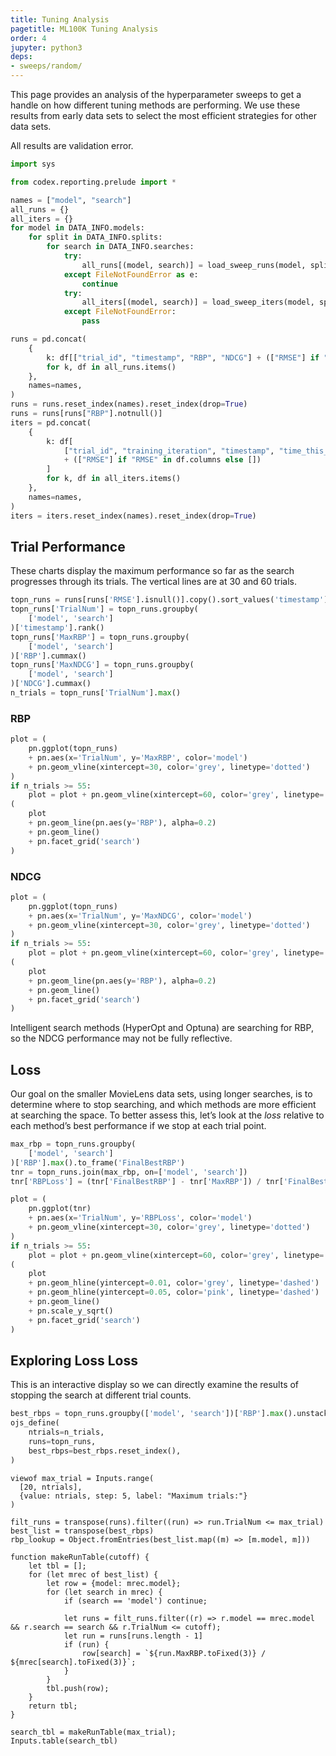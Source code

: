 ```yaml
---
title: Tuning Analysis
pagetitle: ML100K Tuning Analysis
order: 4
jupyter: python3
deps:
- sweeps/random/
---
```


This page provides an analysis of the hyperparameter sweeps to get a handle on
how different tuning methods are performing. We use these results from early
data sets to select the most efficient strategies for other data sets.

All results are validation error.

```python
import sys

from codex.reporting.prelude import *
```

```python
names = ["model", "search"]
all_runs = {}
all_iters = {}
for model in DATA_INFO.models:
    for split in DATA_INFO.splits:
        for search in DATA_INFO.searches:
            try:
                all_runs[(model, search)] = load_sweep_runs(model, split=split, method=search)
            except FileNotFoundError as e:
                continue
            try:
                all_iters[(model, search)] = load_sweep_iters(model, split=split, method=search)
            except FileNotFoundError:
                pass

runs = pd.concat(
    {
        k: df[["trial_id", "timestamp", "RBP", "NDCG"] + (["RMSE"] if "RMSE" in df.columns else [])]
        for k, df in all_runs.items()
    },
    names=names,
)
runs = runs.reset_index(names).reset_index(drop=True)
runs = runs[runs["RBP"].notnull()]
iters = pd.concat(
    {
        k: df[
            ["trial_id", "training_iteration", "timestamp", "time_this_iter_s", "RBP", "NDCG"]
            + (["RMSE"] if "RMSE" in df.columns else [])
        ]
        for k, df in all_iters.items()
    },
    names=names,
)
iters = iters.reset_index(names).reset_index(drop=True)
```

## Trial Performance

These charts display the maximum performance so far as the search progresses
through its trials. The vertical lines are at 30 and 60 trials.

```python
topn_runs = runs[runs['RMSE'].isnull()].copy().sort_values('timestamp')
topn_runs['TrialNum'] = topn_runs.groupby(
    ['model', 'search']
)['timestamp'].rank()
topn_runs['MaxRBP'] = topn_runs.groupby(
    ['model', 'search']
)['RBP'].cummax()
topn_runs['MaxNDCG'] = topn_runs.groupby(
    ['model', 'search']
)['NDCG'].cummax()
n_trials = topn_runs['TrialNum'].max()
```

::: {.panel-tabset}

### RBP

```python
plot = (
    pn.ggplot(topn_runs)
    + pn.aes(x='TrialNum', y='MaxRBP', color='model')
    + pn.geom_vline(xintercept=30, color='grey', linetype='dotted')
)
if n_trials >= 55:
    plot = plot + pn.geom_vline(xintercept=60, color='grey', linetype='dotted')
(
    plot
    + pn.geom_line(pn.aes(y='RBP'), alpha=0.2)
    + pn.geom_line()
    + pn.facet_grid('search')
)
```

### NDCG

```python
plot = (
    pn.ggplot(topn_runs)
    + pn.aes(x='TrialNum', y='MaxNDCG', color='model')
    + pn.geom_vline(xintercept=30, color='grey', linetype='dotted')
)
if n_trials >= 55:
    plot = plot + pn.geom_vline(xintercept=60, color='grey', linetype='dotted')
(
    plot
    + pn.geom_line(pn.aes(y='RBP'), alpha=0.2)
    + pn.geom_line()
    + pn.facet_grid('search')
)
```

::: {.callout-note}
Intelligent search methods (HyperOpt and Optuna) are searching for RBP,
so the NDCG performance may not be fully reflective.
:::

:::

## Loss

Our goal on the smaller MovieLens data sets, using longer searches, is to
determine where to stop searching, and which methods are more efficient at
searching the space. To better assess this, let's look at the _loss_ relative
to each method's best performance if we stop at each trial point.

```python
max_rbp = topn_runs.groupby(
    ['model', 'search']
)['RBP'].max().to_frame('FinalBestRBP')
tnr = topn_runs.join(max_rbp, on=['model', 'search'])
tnr['RBPLoss'] = (tnr['FinalBestRBP'] - tnr['MaxRBP']) / tnr['FinalBestRBP']

plot = (
    pn.ggplot(tnr)
    + pn.aes(x='TrialNum', y='RBPLoss', color='model')
    + pn.geom_vline(xintercept=30, color='grey', linetype='dotted')
)
if n_trials >= 55:
    plot = plot + pn.geom_vline(xintercept=60, color='grey', linetype='dotted')
(
    plot
    + pn.geom_hline(yintercept=0.01, color='grey', linetype='dashed')
    + pn.geom_hline(yintercept=0.05, color='pink', linetype='dashed')
    + pn.geom_line()
    + pn.scale_y_sqrt()
    + pn.facet_grid('search')
)
```

## Exploring Loss Loss

This is an interactive display so we can directly examine the results of stopping
the search at different trial counts.

```python
best_rbps = topn_runs.groupby(['model', 'search'])['RBP'].max().unstack()
ojs_define(
    ntrials=n_trials,
    runs=topn_runs,
    best_rbps=best_rbps.reset_index(),
)
```

```ojs
viewof max_trial = Inputs.range(
  [20, ntrials],
  {value: ntrials, step: 5, label: "Maximum trials:"}
)
```

```ojs
filt_runs = transpose(runs).filter((run) => run.TrialNum <= max_trial)
best_list = transpose(best_rbps)
rbp_lookup = Object.fromEntries(best_list.map((m) => [m.model, m]))

function makeRunTable(cutoff) {
    let tbl = [];
    for (let mrec of best_list) {
        let row = {model: mrec.model};
        for (let search in mrec) {
            if (search == 'model') continue;

            let runs = filt_runs.filter((r) => r.model == mrec.model && r.search == search && r.TrialNum <= cutoff);
            let run = runs[runs.length - 1]
            if (run) {
                row[search] = `${run.MaxRBP.toFixed(3)} / ${mrec[search].toFixed(3)}`;
            }
        }
        tbl.push(row);
    }
    return tbl;
}

search_tbl = makeRunTable(max_trial);
Inputs.table(search_tbl)
```

